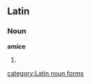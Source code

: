 ==Latin==
===Noun===
'''amice''' {{m}}
# {{inflection of|amicus#Latin|amicus|voc|s}}

[[category:Latin noun forms]]